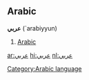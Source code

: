 ==Arabic==
'''عربي''' (`arabiyyun) 

#[[Arabic]]

[[ar:عربي]]
[[hi:عربي]]
[[nl:عربي]]

[[Category:Arabic language]]